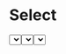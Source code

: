 

<Meta title="Core/Select" component={Select} />

# Select

<Props of={Select} />

<Preview>
  <Select
    label="Option"
    width="4"
    options={[
      { value: '', title: '' },
      { value: '1', title: 'One' },
      { value: '2', title: 'Two' },
      { value: '3', title: 'Three' },
    ]}
  />
</Preview>

<Preview>
  <Select
    appearance="readonly"
    label="Option"
    defaultValue="2"
    width="4"
    options={[
      { value: '', title: '' },
      { value: '1', title: 'One' },
      { value: '2', title: 'Two' },
      { value: '3', title: 'Three' },
    ]}
  />
</Preview>

<Preview>
  <Select
    appearance="disabled"
    label="Option"
    defaultValue="2"
    width="4"
    options={[
      { value: '', title: '' },
      { value: '1', title: 'One' },
      { value: '2', title: 'Two' },
      { value: '3', title: 'Three' },
    ]}
  />
</Preview>
